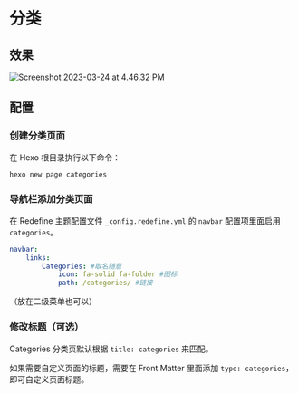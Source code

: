 # 分类

## 效果

![Screenshot 2023-03-24 at 4.46.32 PM](https://evan.beee.top/img/2023/06/26/88475b8866d348a13b7816e14666dde2.png)

## 配置


<Steps>

### 创建分类页面

在 Hexo 根目录执行以下命令：

```bash
hexo new page categories
```

### 导航栏添加分类页面

在 Redefine 主题配置文件 `_config.redefine.yml` 的 `navbar` 配置项里面启用 `categories`。

```yaml filename="_config.redefine.yml" {3-5}
navbar:
    links:
        Categories: #取名随意
            icon: fa-solid fa-folder #图标
            path: /categories/ #链接
```

（放在二级菜单也可以）

### 修改标题（可选）

Categories 分类页默认根据 `title: categories` 来匹配。

如果需要自定义页面的标题，需要在 Front Matter 里面添加 `type: categories`，即可自定义页面标题。

</Steps>

